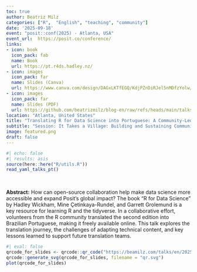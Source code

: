 ```yaml
---
toc: true
author: Beatriz Milz
categories: ["R",  "English", "teaching", "community"]
date: '2025-09-18'
event: "posit::conf(2025) - Atlanta, USA"
event_url:  https://posit.co/conference/
links:
- icon: book
  icon_pack: fab
  name: Book
  url: https://pt.r4ds.hadley.nz/
- icon: images
  icon_pack: far
  name: Slides (Canva)
  url: https://www.canva.com/design/DAGxLKTfEGQ/KdjPZnDiRJel5nMDfzYolw/view?utm_content=DAGxLKTfEGQ&utm_campaign=designshare&utm_medium=link2&utm_source=uniquelinks&utlId=h1c33ba24d0
- icon: images
  icon_pack: far
  name: Slides (PDF)
  url: https://github.com/beatrizmilz/blog-en/raw/refs/heads/main/talks/en/2025-posit-conf/slides.pdf
location: "Atlanta, United States"
title: "Translating R for Data Science into Portuguese: A Community-Led Initiative"
subtitle: "Session: It Takes a Village: Building and Sustaining Communities"
image: featured.png
draft: false
---
```


```r
#| echo: false
#| results: asis
source(here::here("R/utils.R"))
read_yaml_talks_pt()
```

<br>

**Abstract:** How can open-source collaboration help make data science more accessible and expand Posit’s global impact? The book "R for Data Science" by Hadley Wickham, Mine Çetinkaya-Rundel, and Garrett Grolemund is a key resource for learning R and the tidyverse. In a collaborative effort, volunteers from the R community translated the second edition into Brazilian Portuguese, making it freely available online. This talk explores the translation journey, the challenges of adapting technical content, and key lessons learned to support future translation teams.

```r
#| eval: false
qrcode_for_slides <- qrcode::qr_code("https://beamilz.com/talks/en/2025-posit-conf/")
qrcode::generate_svg(qrcode_for_slides, filename = "qr.svg")
plot(qrcode_for_slides)
```
